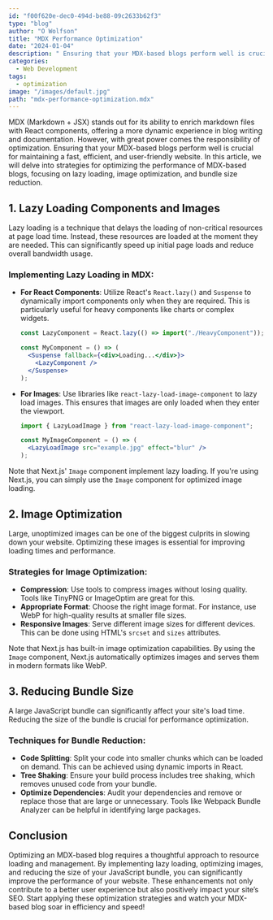 ```yaml
---
id: "f00f620e-dec0-494d-be88-09c2633b62f3"
type: "blog"
author: "O Wolfson"
title: "MDX Performance Optimization"
date: "2024-01-04"
description: " Ensuring that your MDX-based blogs perform well is crucial for maintaining a fast, efficient, and user-friendly website. In this article, we will delve into strategies for optimizing the performance of MDX-based blogs, focusing on lazy loading, image optimization, and bundle size reduction."
categories:
  - Web Development
tags:
  - optimization
image: "/images/default.jpg"
path: "mdx-performance-optimization.mdx"
---
```


MDX (Markdown + JSX) stands out for its ability to enrich markdown files with React components, offering a more dynamic experience in blog writing and documentation. However, with great power comes the responsibility of optimization. Ensuring that your MDX-based blogs perform well is crucial for maintaining a fast, efficient, and user-friendly website. In this article, we will delve into strategies for optimizing the performance of MDX-based blogs, focusing on lazy loading, image optimization, and bundle size reduction.

## 1. Lazy Loading Components and Images

Lazy loading is a technique that delays the loading of non-critical resources at page load time. Instead, these resources are loaded at the moment they are needed. This can significantly speed up initial page loads and reduce overall bandwidth usage.

### Implementing Lazy Loading in MDX:

- **For React Components**: Utilize React's `React.lazy()` and `Suspense` to dynamically import components only when they are required. This is particularly useful for heavy components like charts or complex widgets.

  ```jsx
  const LazyComponent = React.lazy(() => import("./HeavyComponent"));

  const MyComponent = () => (
    <Suspense fallback={<div>Loading...</div>}>
      <LazyComponent />
    </Suspense>
  );
  ```

- **For Images**: Use libraries like `react-lazy-load-image-component` to lazy load images. This ensures that images are only loaded when they enter the viewport.

  ```jsx
  import { LazyLoadImage } from "react-lazy-load-image-component";

  const MyImageComponent = () => (
    <LazyLoadImage src="example.jpg" effect="blur" />
  );
  ```

Note that Next.js' `Image` component implement lazy loading. If you're using Next.js, you can simply use the `Image` component for optimized image loading.

## 2. Image Optimization

Large, unoptimized images can be one of the biggest culprits in slowing down your website. Optimizing these images is essential for improving loading times and performance.

### Strategies for Image Optimization:

- **Compression**: Use tools to compress images without losing quality. Tools like TinyPNG or ImageOptim are great for this.
- **Appropriate Format**: Choose the right image format. For instance, use WebP for high-quality results at smaller file sizes.
- **Responsive Images**: Serve different image sizes for different devices. This can be done using HTML's `srcset` and `sizes` attributes.

Note that Next.js has built-in image optimization capabilities. By using the `Image` component, Next.js automatically optimizes images and serves them in modern formats like WebP.

## 3. Reducing Bundle Size

A large JavaScript bundle can significantly affect your site's load time. Reducing the size of the bundle is crucial for performance optimization.

### Techniques for Bundle Reduction:

- **Code Splitting**: Split your code into smaller chunks which can be loaded on demand. This can be achieved using dynamic imports in React.
- **Tree Shaking**: Ensure your build process includes tree shaking, which removes unused code from your bundle.
- **Optimize Dependencies**: Audit your dependencies and remove or replace those that are large or unnecessary. Tools like Webpack Bundle Analyzer can be helpful in identifying large packages.

## Conclusion

Optimizing an MDX-based blog requires a thoughtful approach to resource loading and management. By implementing lazy loading, optimizing images, and reducing the size of your JavaScript bundle, you can significantly improve the performance of your website. These enhancements not only contribute to a better user experience but also positively impact your site’s SEO. Start applying these optimization strategies and watch your MDX-based blog soar in efficiency and speed!
